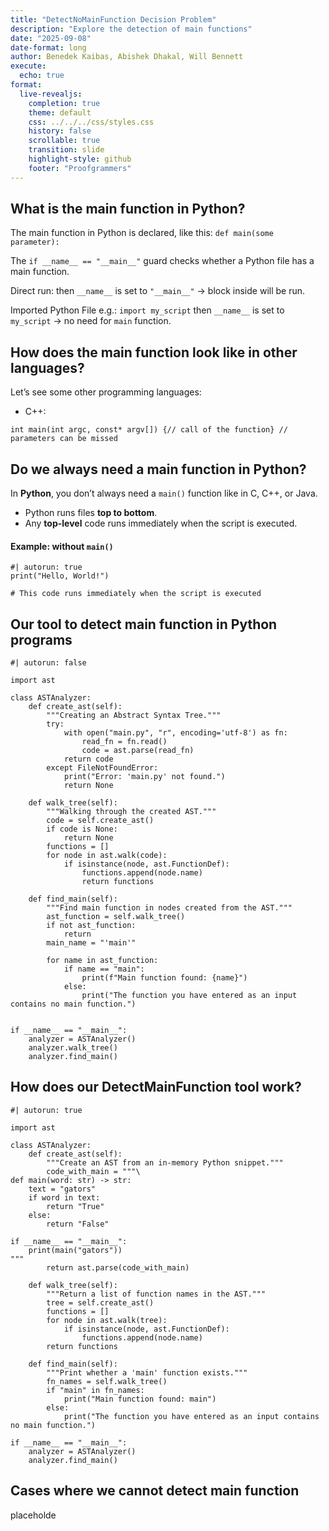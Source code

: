 ```yaml
---
title: "DetectNoMainFunction Decision Problem"
description: "Explore the detection of main functions"
date: "2025-09-08"
date-format: long
author: Benedek Kaibas, Abishek Dhakal, Will Bennett
execute:
  echo: true
format:
  live-revealjs:
    completion: true
    theme: default
    css: ../../../css/styles.css
    history: false
    scrollable: true
    transition: slide
    highlight-style: github
    footer: "Proofgrammers"
---
```


## What is the main function in Python?

The main function in Python is declared, like this: `def main(some parameter):`

The `if __name__ == "__main__"` guard checks whether a Python file has a main function.

Direct run: then `__name__` is set to `"__main__"` -> block inside will be run.

Imported Python File e.g.: `import my_script` then `__name__` is set to `my_script` ->
no need for `main` function.

## How does the main function look like in other languages?

Let's see some other programming languages:

- C++:

```
int main(int argc, const* argv[]) {// call of the function} // parameters can be missed
```

## Do we always need a main function in Python?

In **Python**, you don’t always need a `main()` function like in C, C++, or Java.

- Python runs files **top to bottom**.
- Any **top-level** code runs immediately when the script is executed.

#### Example: without `main()`

```pyodide
#| autorun: true
print("Hello, World!")

# This code runs immediately when the script is executed
```

## Our tool to detect main function in Python programs

```pyodide
#| autorun: false

import ast

class ASTAnalyzer:
    def create_ast(self):
        """Creating an Abstract Syntax Tree."""
        try:
            with open("main.py", "r", encoding='utf-8') as fn:
                read_fn = fn.read()
                code = ast.parse(read_fn)
            return code
        except FileNotFoundError:
            print("Error: 'main.py' not found.")
            return None

    def walk_tree(self):
        """Walking through the created AST."""
        code = self.create_ast()
        if code is None:
            return None
        functions = []
        for node in ast.walk(code):
            if isinstance(node, ast.FunctionDef):
                functions.append(node.name)
                return functions

    def find_main(self):
        """Find main function in nodes created from the AST."""
        ast_function = self.walk_tree()
        if not ast_function:
            return
        main_name = "'main'"

        for name in ast_function:
            if name == "main":
                print(f"Main function found: {name}")
            else:
                print("The function you have entered as an input contains no main function.")


if __name__ == "__main__":
    analyzer = ASTAnalyzer()
    analyzer.walk_tree()
    analyzer.find_main()
```

## How does our DetectMainFunction tool work?

```pyodide
#| autorun: true

import ast

class ASTAnalyzer:
    def create_ast(self):
        """Create an AST from an in-memory Python snippet."""
        code_with_main = """\
def main(word: str) -> str:
    text = "gators"
    if word in text:
        return "True"
    else:
        return "False"

if __name__ == "__main__":
    print(main("gators"))
"""
        return ast.parse(code_with_main)

    def walk_tree(self):
        """Return a list of function names in the AST."""
        tree = self.create_ast()
        functions = []
        for node in ast.walk(tree):
            if isinstance(node, ast.FunctionDef):
                functions.append(node.name)
        return functions

    def find_main(self):
        """Print whether a 'main' function exists."""
        fn_names = self.walk_tree()
        if "main" in fn_names:
            print("Main function found: main")
        else:
            print("The function you have entered as an input contains no main function.")

if __name__ == "__main__":
    analyzer = ASTAnalyzer()
    analyzer.find_main()
```

## Cases where we cannot detect main function

placeholde

